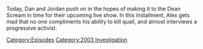 {{DEFAULTSORT:
    #_EPISODE_0778:January 8, 2004
}}{{Episode
    | title           = January 8, 2004
    | caption         = Listen to this episode on [https://knowledgefight.libsyn.com/778-january-8-2004 Libsyn] [https://open.spotify.com/episode/08ct8htLzqYiyU422xq6LP Spotify]
    | episodeNumber   = 778
    | length          = 01:21:04
    | airDate         = February 20, 2023
    | coverageDate    = January 8, 2004
    | episodeType     = [[:Category:2003 Investigation|2003 Investigation]]
    | previousEpisode = [[777: An X-Men Scenario Is Coming]]
    | nextEpisode     = [[779: January 9-12. 2004]]
}}

{{Stub}}

Today, Dan and Jordan push on in the hopes of making it to the Dean Scream in time for their upcoming live show.  In this installment, Alex gets mad that no one compliments his ability to kill quail, and almost interviews a progressive activist.

[[Category:Episodes]]
[[Category:2003 Investigation]]
